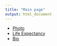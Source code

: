 ```yaml
---
title: "Main page"
output: html_document
---
```


* [Photo](content/photo.html)
* [Life Expectancy](content/life_expectancy.html)
* [Bio](content/bio.html)